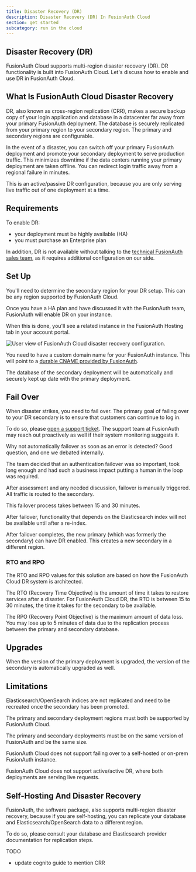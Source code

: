 ```yaml
---
title: Disaster Recovery (DR)
description: Disaster Recovery (DR) In FusionAuth Cloud
section: get started
subcategory: run in the cloud
---
```


<EnterprisePlanBlurb />

## Disaster Recovery (DR)

FusionAuth Cloud supports multi-region disaster recovery (DR). DR functionality is built into FusionAuth Cloud. Let's discuss how to enable and use DR in FusionAuth Cloud.

## What Is FusionAuth Cloud Disaster Recovery

DR, also known as cross-region replication (CRR), makes a secure backup copy of your login application and database in a datacenter far away from your primary FusionAuth deployment. The database is securely replicated from your primary region to your secondary region. The primary and secondary regions are configurable. 

In the event of a disaster, you can switch off your primary FusionAuth deployment and promote your secondary deployment to serve production traffic. This minimizes downtime if the data centers running your primary deployment are taken offline. You can redirect login traffic away from a regional failure in minutes.

This is an active/passive DR configuration, because you are only serving live traffic out of one deployment at a time.

## Requirements

To enable DR:

* your deployment must be highly available (HA)
* you must purchase an Enterprise plan

In addition, DR is not available without talking to the [technical FusionAuth sales team](/contact), as it requires additional configuration on our side.

## Set Up

You'll need to determine the secondary region for your DR setup. This can be any region supported by FusionAuth Cloud.

Once you have a HA plan and have discussed it with the FusionAuth team, FusionAuth will enable DR on your instance.

When this is done, you'll see a related instance in the FusionAuth <Breadcrumb>Hosting</Breadcrumb> tab in your account portal.

![User view of FusionAuth Cloud disaster recovery configuration.](/img/docs/get-started/run-in-the-cloud/disaster-recovery/example-dr-config.png)

You need to have a custom domain name for your FusionAuth instance. This will point to a [durable CNAME provided by FusionAuth](/docs/get-started/run-in-the-cloud/cloud#what-is-a-durable-fusionauth-cname).

The database of the secondary deployment will be automatically and securely kept up date with the primary deployment.

<PrimaryServing alt="When the primary deployment is serving traffic."/>

## Fail Over

When disaster strikes, you need to fail over. The primary goal of failing over to your DR secondary is to ensure that customers can continue to log in.

To do so, please [open a support ticket](https://account.fusionauth.io/account/support/). The support team at FusionAuth may reach out proactively as well if their system monitoring suggests it.

<Aside type="note">
Why not automatically failover as soon as an error is detected? Good question, and one we debated internally.

The team decided that an authentication failover was so important, took long enough and had such a business impact putting a human in the loop was required.
</Aside>

After assessment and any needed discussion, failover is manually triggered. All traffic is routed to the secondary.

<SecondaryServing alt="When the primary deployment has failed and the secondary deployment is serving traffic."/>

This failover process takes between 15 and 30 minutes.

After failover, functionality that depends on the Elasticsearch index will not be available until after a re-index. 

After failover completes, the new primary (which was formerly the secondary) can have DR enabled. This creates a new secondary in a different region.

### RTO and RPO

The RTO and RPO values for this solution are based on how the FusionAuth Cloud DR system is architected.

The RTO (Recovery Time Objective) is the amount of time it takes to restore services after a disaster. For FusionAuth Cloud DR, the RTO is between 15 to 30 minutes, the time it takes for the secondary to be available.

The RPO (Recovery Point Objective) is the maximum amount of data loss. You may lose up to 5 minutes of data due to the replication process between the primary and secondary database.

## Upgrades

When the version of the primary deployment is upgraded, the version of the secondary is automatically upgraded as well.

## Limitations

Elasticsearch/OpenSearch indices are not replicated and need to be recreated once the secondary has been promoted.

The primary and secondary deployment regions must both be supported by FusionAuth Cloud.

The primary and secondary deployments must be on the same version of FusionAuth and be the same size.

FusionAuth Cloud does not support failing over to a self-hosted or on-prem FusionAuth instance.

FusionAuth Cloud does not support active/active DR, where both deployments are serving live requests.

## Self-Hosting And Disaster Recovery

FusionAuth, the software package, also supports multi-region disaster recovery, because if you are self-hosting, you can replicate your database and Elasticsearch/OpenSearch data to a different region.

To do so, please consult your database and Elasticsearch provider documentation for replication steps.

TODO
- update cognito guide to mention CRR
